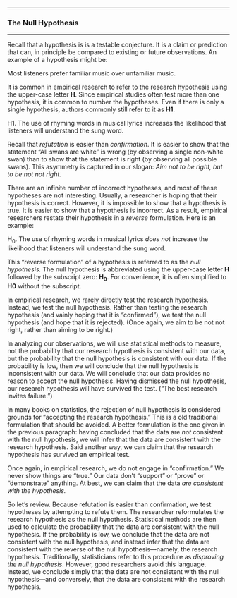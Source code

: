 

------------------------------------------------------------------------

### The Null Hypothesis

------------------------------------------------------------------------

Recall that a hypothesis is is a testable conjecture. It is a claim or
prediction that can, in principle be compared to existing or future
observations. An example of a hypothesis might be:

Most listeners prefer familiar music over unfamiliar music.

It is common in empirical research to refer to the research hypothesis
using the upper-case letter **H**. Since empirical studies often test
more than one hypothesis, it is common to number the hypotheses. Even
if there is only a single hypothesis, authors commonly still refer to
it as **H1**.

H1. The use of rhyming words in musical lyrics increases the
likelihood that listeners will understand the sung word.

Recall that *refutation* is easier than *confirmation*. It is easier
to show that the statement "All swans are white" is wrong (by
observing a single non-white swan) than to show that the statement is
right (by observing all possible swans). This asymmetry is captured in
our slogan: *Aim not to be right, but to be not not right.*

There are an infinite number of incorrect hypotheses, and most of
these hypotheses are not interesting. Usually, a researcher is hoping
that their hypothesis is correct. However, it is impossible to show
that a hypothesis is true. It is easier to show that a hypothesis is
incorrect. As a result, empirical researchers restate their hypothesis
in a *reverse* formulation. Here is an example:

H~[0]{.small}~. The use of rhyming words in musical lyrics *does
not* increase the likelihood that listeners will understand the sung
word.

This "reverse formulation" of a hypothesis is referred to as the *null
hypothesis.* The null hypothesis is abbreviated using the upper-case
letter **H** followed by the subscript zero: **H~[0]{.small}~**. For
convenience, it is often simplified to **H0** without the subscript.

In empirical research, we rarely directly test the research
hypothesis. Instead, we test the null hypothesis. Rather than testing
the research hypothesis (and vainly hoping that it is "confirmed"), we
test the null hypothesis (and hope that it is rejected). (Once again,
we aim to be not not right, rather than aiming to be right.)

In analyzing our observations, we will use statistical methods to
measure, not the probability that our research hypothesis is
consistent with our data, but the probability that the null hypothesis
is consistent with our data. If the probability is low, then we will
conclude that the null hypothesis is inconsistent with our data. We
will conclude that our data provides no reason to accept the null
hypothesis. Having dismissed the null hypothesis, our research
hypothesis will have survived the test. ("The best research invites
failure.")

In many books on statistics, the rejection of null hypothesis is
considered grounds for "accepting the research hypothesis." This is a
old traditional formulation that should be avoided. A better
formulation is the one given in the previous paragraph: having
concluded that the data are *not* consistent with the null hypothesis,
we will infer that the data are consistent with the research
hypothesis. Said another way, we can claim that the research
hypothesis has survived an empirical test.

Once again, in empirical research, we do not engage in "confirmation."
We never show things are "true." Our data don't "support" or "prove"
or "demonstrate" anything. At best, we can claim that the data *are
consistent with the hypothesis.*

So let's review. Because refutation is easier than confirmation, we
test hypotheses by attempting to refute them. The researcher
reformulates the research hypothesis as the null hypothesis.
Statistical methods are then used to calculate the probability that
the data are consistent with the null hypothesis. If the probability
is low, we conclude that the data are not consistent with the null
hypothesis, and instead infer that the data are consistent with the
reverse of the null hypothesis---namely, the research hypothesis.
Traditionally, statisticians refer to this procedure as *disproving
the null hypothesis*. However, good researchers avoid this language.
Instead, we conclude simply that the data are not consistent with the
null hypothesis---and conversely, that the data are consistent with
the research hypothesis.




